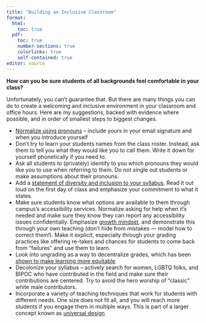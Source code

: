 ```yaml
---
title: "Building an Inclusive Classroom"
format: 
  html:
    toc: true
  pdf:
    toc: true
    number-sections: true
    colorlinks: true
    self-contained: true
editor: source
---
```


**How can you be sure students of all backgrounds feel comfortable in your class?**

Unfortunately, you can't guarantee that. But there are many things you can do to create a welcoming and inclusive environment in your classroom and office hours. Here are my suggestions, backed with evidence where possible, and in order of smallest steps to biggest changes.

  - [Normalize using pronouns](https://ostem.blob.core.windows.net/webfiles/Resources/ostem_pronounguide_legal.pdf) -- include yours in your email signature and when you introduce yourself
  - Don't try to learn your students names from the class roster. Instead, ask them to tell you what they would like you to call them. Write it down for yourself phonetically if you need to.
  - Ask all students to (privately) identify to you which pronouns they would like you to use when referring to them. Do not single out students or make assumptions about their pronouns. 
  - Add a [statement of diversity and inclusion to your syllabus](https://www.clemson.edu/otei/documents/Teaching%20Review%20Resources/Diversity_InclusionSyllabiSamples.pdf). Read it out loud on the first day of class and emphasize your commitment to what it states.
  - Make sure students know what options are available to them through campus's accessibility services. Normalize asking for help when it's needed and make sure they know they can report any accessibility issues confidentially.
Emphasize [growth mindset](https://hbr.org/2016/01/what-having-a-growth-mindset-actually-means), and demonstrate this through your own teaching (don’t hide from mistakes — model how to correct them!). Make it explicit, especially through your grading practices like offering re-takes and chances for students to come back from “failures” and use them to learn. 
  - Look into ungrading as a way to decentralize grades, which has been [shown to make learning more equitable](https://web.uri.edu/atl/grading-for-equitable-learning/).
  - Decolonize your syllabus -- actively search for women, LGBTQ folks, and BIPOC who have contributed in the field and make sure their contributions are centered. Try to avoid the hero worship of "classic" white male contributors.
  - Incorporate a variety of teaching techniques that work for students with different needs. One size does not fit all, and you will reach more students if you engage them in multiple ways. This is part of a larger concept known as [universal design](https://udlguidelines.cast.org/)
